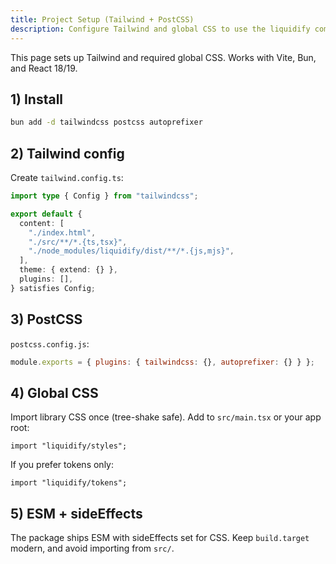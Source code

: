 ```yaml
---
title: Project Setup (Tailwind + PostCSS)
description: Configure Tailwind and global CSS to use the liquidify component library.
---
```


This page sets up Tailwind and required global CSS. Works with Vite, Bun, and React 18/19.

## 1) Install

```bash
bun add -d tailwindcss postcss autoprefixer
```

## 2) Tailwind config

Create `tailwind.config.ts`:

```ts
import type { Config } from "tailwindcss";

export default {
  content: [
    "./index.html",
    "./src/**/*.{ts,tsx}",
    "./node_modules/liquidify/dist/**/*.{js,mjs}",
  ],
  theme: { extend: {} },
  plugins: [],
} satisfies Config;
```

## 3) PostCSS

`postcss.config.js`:

```js
module.exports = { plugins: { tailwindcss: {}, autoprefixer: {} } };
```

## 4) Global CSS

Import library CSS once (tree-shake safe). Add to `src/main.tsx` or your app root:

```tsx
import "liquidify/styles";
```

If you prefer tokens only:

```tsx
import "liquidify/tokens";
```

## 5) ESM + sideEffects

The package ships ESM with sideEffects set for CSS. Keep `build.target` modern, and avoid importing from `src/`.
